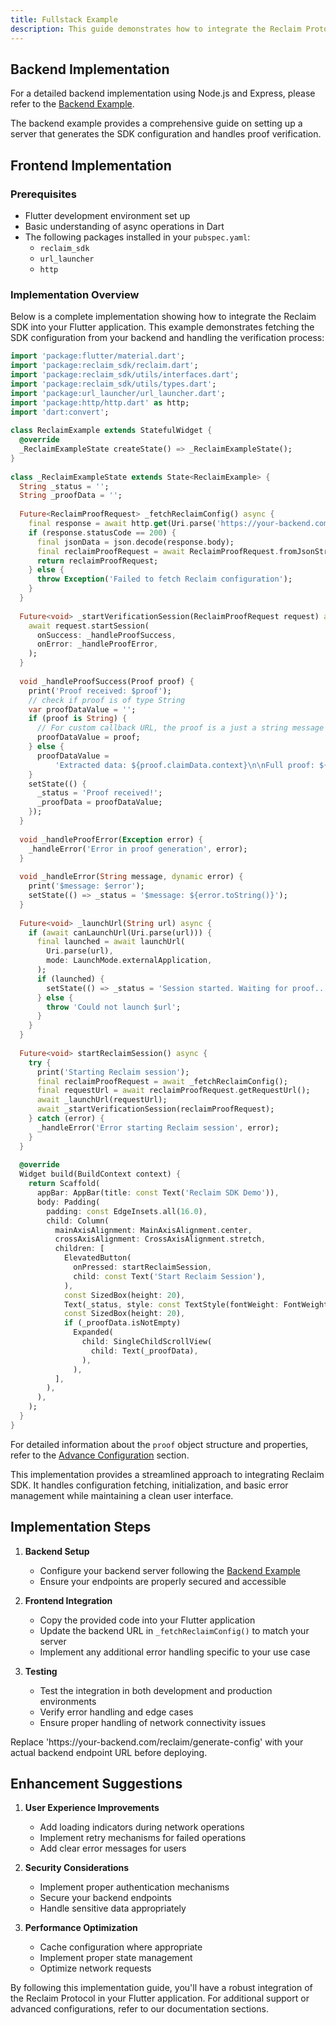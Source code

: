```yaml
---
title: Fullstack Example
description: This guide demonstrates how to integrate the Reclaim Protocol Flutter SDK into a fullstack application. We'll focus on the frontend implementation and how it interacts with a backend.
---
```


## Backend Implementation

For a detailed backend implementation using Node.js and Express, please refer to the [Backend Example](/backend/backend-example).

<Callout type="info">
  The backend example provides a comprehensive guide on setting up a server that generates the SDK configuration and handles proof verification.
</Callout>

## Frontend Implementation

### Prerequisites
- Flutter development environment set up
- Basic understanding of async operations in Dart
- The following packages installed in your `pubspec.yaml`:
  - `reclaim_sdk`
  - `url_launcher`
  - `http`

### Implementation Overview
Below is a complete implementation showing how to integrate the Reclaim SDK into your Flutter application. This example demonstrates fetching the SDK configuration from your backend and handling the verification process:

```dart
import 'package:flutter/material.dart';
import 'package:reclaim_sdk/reclaim.dart';
import 'package:reclaim_sdk/utils/interfaces.dart';
import 'package:reclaim_sdk/utils/types.dart';
import 'package:url_launcher/url_launcher.dart';
import 'package:http/http.dart' as http;
import 'dart:convert';
 
class ReclaimExample extends StatefulWidget {
  @override
  _ReclaimExampleState createState() => _ReclaimExampleState();
}
 
class _ReclaimExampleState extends State<ReclaimExample> {
  String _status = '';
  String _proofData = '';
 
  Future<ReclaimProofRequest> _fetchReclaimConfig() async {
    final response = await http.get(Uri.parse('https://your-backend.com/reclaim/generate-config'));
    if (response.statusCode == 200) {
      final jsonData = json.decode(response.body);
      final reclaimProofRequest = await ReclaimProofRequest.fromJsonString(jsonData['reclaimProofRequestConfig']);
      return reclaimProofRequest;
    } else {
      throw Exception('Failed to fetch Reclaim configuration');
    }
  }     
 
  Future<void> _startVerificationSession(ReclaimProofRequest request) async {
    await request.startSession(
      onSuccess: _handleProofSuccess,
      onError: _handleProofError,
    );
  }
 
  void _handleProofSuccess(Proof proof) {
    print('Proof received: $proof');
    // check if proof is of type String
    var proofDataValue = '';
    if (proof is String) {
      // For custom callback URL, the proof is a just a string message suggesting the proof is successfully sent and the user should check their backend for the proof
      proofDataValue = proof;
    } else {
      proofDataValue =
          'Extracted data: ${proof.claimData.context}\n\nFull proof: ${proof.toString()}';
    }
    setState(() {
      _status = 'Proof received!';
      _proofData = proofDataValue;
    });
  }
 
  void _handleProofError(Exception error) {
    _handleError('Error in proof generation', error);
  }
 
  void _handleError(String message, dynamic error) {
    print('$message: $error');
    setState(() => _status = '$message: ${error.toString()}');
  }
 
  Future<void> _launchUrl(String url) async {
    if (await canLaunchUrl(Uri.parse(url))) {
      final launched = await launchUrl(
        Uri.parse(url),
        mode: LaunchMode.externalApplication,
      );
      if (launched) {
        setState(() => _status = 'Session started. Waiting for proof...');
      } else {
        throw 'Could not launch $url';
      }
    }
  }
 
  Future<void> startReclaimSession() async {
    try {
      print('Starting Reclaim session');
      final reclaimProofRequest = await _fetchReclaimConfig();
      final requestUrl = await reclaimProofRequest.getRequestUrl();
      await _launchUrl(requestUrl);
      await _startVerificationSession(reclaimProofRequest);
    } catch (error) {
      _handleError('Error starting Reclaim session', error);
    }
  }
 
  @override
  Widget build(BuildContext context) {
    return Scaffold(
      appBar: AppBar(title: const Text('Reclaim SDK Demo')),
      body: Padding(
        padding: const EdgeInsets.all(16.0),
        child: Column(
          mainAxisAlignment: MainAxisAlignment.center,
          crossAxisAlignment: CrossAxisAlignment.stretch,
          children: [
            ElevatedButton(
              onPressed: startReclaimSession,
              child: const Text('Start Reclaim Session'),
            ),
            const SizedBox(height: 20),
            Text(_status, style: const TextStyle(fontWeight: FontWeight.bold)),
            const SizedBox(height: 20),
            if (_proofData.isNotEmpty)
              Expanded(
                child: SingleChildScrollView(
                  child: Text(_proofData),
                ),
              ),
          ],
        ),
      ),
    );
  }
}
```

For detailed information about the `proof` object structure and properties, refer to the [Advance Configuration](../advance-configurations/advance-options#understanding-the-proof-structure) section.

<Callout type="tip">
  This implementation provides a streamlined approach to integrating Reclaim SDK. It handles configuration fetching, initialization, and basic error management while maintaining a clean user interface.
</Callout>

## Implementation Steps

1. **Backend Setup**
   - Configure your backend server following the [Backend Example](/backend/backend-example)
   - Ensure your endpoints are properly secured and accessible

2. **Frontend Integration**
   - Copy the provided code into your Flutter application
   - Update the backend URL in `_fetchReclaimConfig()` to match your server
   - Implement any additional error handling specific to your use case

3. **Testing**
   - Test the integration in both development and production environments
   - Verify error handling and edge cases
   - Ensure proper handling of network connectivity issues

<Callout type="info">
  Replace 'https://your-backend.com/reclaim/generate-config' with your actual backend endpoint URL before deploying.
</Callout>

## Enhancement Suggestions

1. **User Experience Improvements**
   - Add loading indicators during network operations
   - Implement retry mechanisms for failed operations
   - Add clear error messages for users

2. **Security Considerations**
   - Implement proper authentication mechanisms
   - Secure your backend endpoints
   - Handle sensitive data appropriately

3. **Performance Optimization**
   - Cache configuration where appropriate
   - Implement proper state management
   - Optimize network requests

By following this implementation guide, you'll have a robust integration of the Reclaim Protocol in your Flutter application. For additional support or advanced configurations, refer to our documentation sections.

